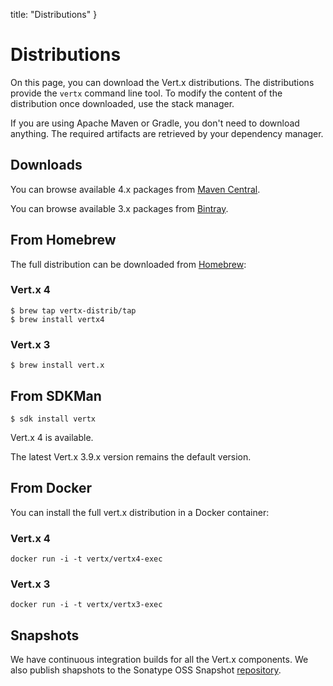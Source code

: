 

  title: "Distributions"
}

# Distributions

On this page, you can download the Vert.x distributions. The distributions provide the `vertx` command line tool. To modify the content of the distribution once
downloaded, use the stack manager.

If you are using Apache Maven or Gradle, you don't need to download anything. The required artifacts
are retrieved by your dependency manager.

## Downloads

You can browse available 4.x packages from [Maven Central](https://repo1.maven.org/maven2/io/vertx/vertx-stack-manager/).

You can browse available 3.x packages from [Bintray](https://bintray.com/vertx/downloads/distribution/3.9.4/view).

## From Homebrew

The full distribution can be downloaded from [Homebrew](https://brew.sh/):

### Vert.x 4

```text
$ brew tap vertx-distrib/tap
$ brew install vertx4
```

### Vert.x 3

```text
$ brew install vert.x
```

## From SDKMan

```text
$ sdk install vertx
```

Vert.x 4 is available.

The latest Vert.x 3.9.x version remains the default version.

## From Docker

You can install the full vert.x distribution in a Docker container:

### Vert.x 4

```text
docker run -i -t vertx/vertx4-exec
```

### Vert.x 3

```text
docker run -i -t vertx/vertx3-exec
```

## Snapshots

We have continuous integration builds for all the Vert.x components. We also publish shapshots to
the Sonatype OSS Snapshot [repository](https://oss.sonatype.org/content/repositories/snapshots/io/vertx/).
